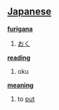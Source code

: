 == [[Japanese]] ==                                          

'''[[furigana]]'''
# [[おく]]

'''[[reading]]'''
# oku

'''[[meaning]]'''
# to [[put]]